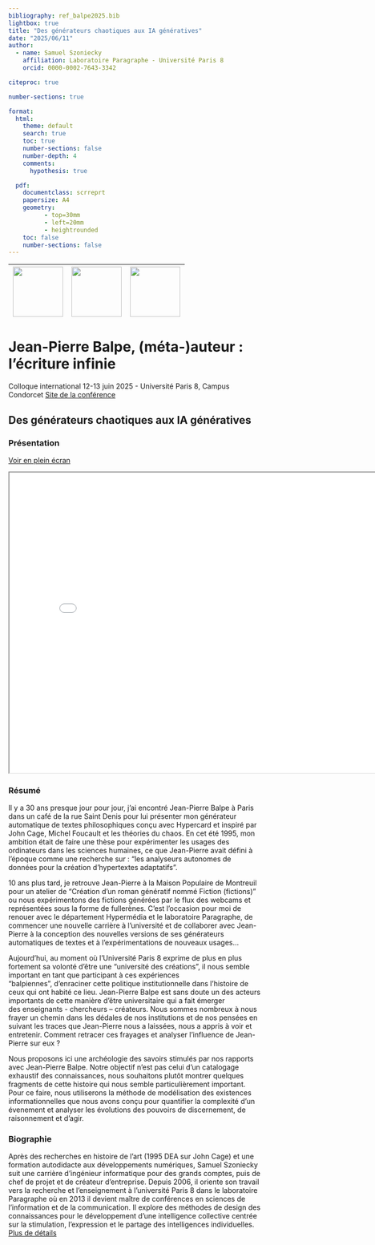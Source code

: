 ```yaml
---
bibliography: ref_balpe2025.bib
lightbox: true
title: "Des générateurs chaotiques aux IA génératives"
date: "2025/06/11"
author:
  - name: Samuel Szoniecky
    affiliation: Laboratoire Paragraphe - Université Paris 8
    orcid: 0000-0002-7643-3342

citeproc: true

number-sections: true

format: 
  html: 
    theme: default
    search: true
    toc: true
    number-sections: false
    number-depth: 4
    comments:
      hypothesis: true

  pdf: 
    documentclass: scrreprt
    papersize: A4    
    geometry:
          - top=30mm
          - left=20mm
          - heightrounded
    toc: false
    number-sections: false
---
```


| ![](docs/img/logo_paris8_Couleurs.png){height=100} | ![](docs/img/logo-para-outlines.png){height=100} | ![](docs/HDR/bit.ly_49Xy093.png){height=100} |
|-----------|-----------|-----------|


# Jean-Pierre Balpe, (méta-)auteur : l’écriture infinie

Colloque international 12-13 juin 2025 - Université Paris 8, Campus Condorcet
<a href="https://balpe2025.sciencesconf.org/" target="_blank">Site de la conférence</a>


## Des générateurs chaotiques aux IA génératives

### Présentation

[Voir en plein écran](balpe2025/slide.html)

```{=html}
<iframe width="800" height="600" src="balpe2025/slide.html" title="Support de présentation"></iframe>
```

### Résumé

Il y a 30 ans presque jour pour jour, j'ai encontré Jean-Pierre Balpe à Paris dans un café de la rue Saint Denis pour lui présenter mon générateur automatique de textes philosophiques conçu avec Hypercard et inspiré par John Cage, Michel Foucault et les théories du chaos. En cet été 1995, mon ambition était de faire une thèse pour expérimenter les usages des ordinateurs dans les sciences humaines, ce que Jean-Pierre avait défini à l'époque comme une recherche sur : "les analyseurs autonomes de données pour la création d'hypertextes adaptatifs".

10 ans plus tard, je retrouve Jean-Pierre à la Maison Populaire de Montreuil pour un atelier de "Création d’un roman génératif nommé Fiction (fictions)" ou nous expérimentons des fictions générées par le flux des webcams et représentées sous la forme de fullerènes. C'est l'occasion pour moi de renouer avec le département Hypermédia et le laboratoire Paragraphe, de commencer une nouvelle carrière à l'université et de collaborer avec Jean-Pierre à la conception des nouvelles versions de ses générateurs automatiques de textes et à l’expérimentations de nouveaux usages...

Aujourd'hui, au moment où l'Université Paris 8 exprime de plus en plus fortement sa volonté d'être une "université des créations", il nous semble important en tant que participant à ces expériences "balpiennes", d'enraciner cette politique institutionnelle dans l'histoire de ceux qui ont habité ce lieu. Jean-Pierre Balpe est sans doute un des acteurs importants de cette manière d’être universitaire qui a fait émerger des enseignants - chercheurs – créateurs. Nous sommes nombreux à nous frayer un chemin dans les dédales de nos institutions et de nos pensées en suivant les traces que Jean-Pierre nous a laissées, nous a appris à voir et entretenir. Comment retracer ces frayages et analyser l’influence de Jean-Pierre sur eux ?

Nous proposons ici une archéologie des savoirs stimulés par nos rapports avec Jean-Pierre Balpe. Notre objectif n’est pas celui d’un catalogage exhaustif des connaissances, nous souhaitons plutôt montrer quelques fragments de cette histoire qui nous semble particulièrement important. Pour ce faire, nous utiliserons la méthode de modélisation des existences informationnelles que nous avons conçu pour quantifier la complexité d'un évenement et analyser les évolutions des pouvoirs de discernement, de raisonnement et d'agir.

### Biographie

Après des recherches en histoire de l’art (1995 DEA sur John Cage) et une formation autodidacte aux développements numériques, Samuel Szoniecky suit une carrière d’ingénieur informatique pour des grands comptes, puis de chef de projet et de créateur d’entreprise. Depuis 2006, il oriente son travail vers la recherche et l’enseignement à l’université Paris 8 dans le laboratoire Paragraphe où en 2013 il devient maître de conférences en sciences de l’information et de la communication. Il explore des méthodes de design des connaissances pour le développement d’une intelligence collective centrée sur la stimulation, l’expression et le partage des intelligences individuelles. [Plus de détails](https://www.samszo.univ-paris8.fr/omk/s/fiches/page/cv "Plus de détails")